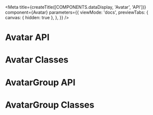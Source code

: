 
<Meta
  title={createTitle([COMPONENTS.dataDisplay, 'Avatar', 'API'])}
  component={Avatar}
  parameters={{
    viewMode: 'docs',
    previewTabs: {
      canvas: { hidden: true },
    },
  }}
/>

# Avatar API

<ArgsTable of={Avatar} />

# Avatar Classes

<ArgsTable of={AvatarClassesDummy} />

# AvatarGroup API

<ArgsTable of={AvatarGroup} />

# AvatarGroup Classes

<ArgsTable of={AvatarGroupClassesDummy} />
